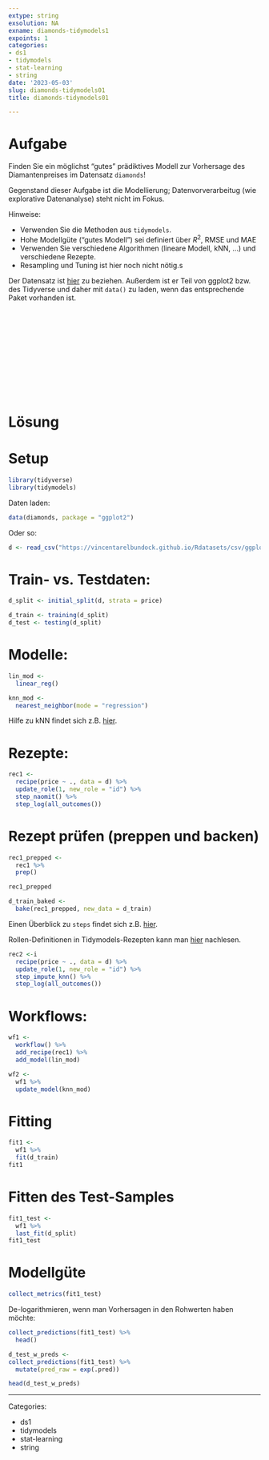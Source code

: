 ```yaml
---
extype: string
exsolution: NA
exname: diamonds-tidymodels1
expoints: 1
categories:
- ds1
- tidymodels
- stat-learning
- string
date: '2023-05-03'
slug: diamonds-tidymodels01
title: diamonds-tidymodels01

---
```







# Aufgabe

Finden Sie ein möglichst "gutes" prädiktives Modell zur Vorhersage des Diamantenpreises im Datensatz `diamonds`!

Gegenstand dieser Aufgabe ist die Modellierung; 
Datenvorverarbeitug (wie explorative Datenanalyse) steht nicht im Fokus.

Hinweise:

- Verwenden Sie die Methoden aus `tidymodels`.
- Hohe Modellgüte ("gutes Modell") sei definiert über $R^2$, RMSE und MAE
- Verwenden Sie verschiedene Algorithmen (lineare Modell, kNN, ...) und verschiedene Rezepte.
- Resampling und Tuning ist hier noch nicht nötig.s


Der Datensatz ist [hier](https://vincentarelbundock.github.io/Rdatasets/csv/ggplot2/diamonds.csv) zu beziehen.
Außerdem ist er Teil von ggplot2 bzw. des Tidyverse und daher mit `data()` zu laden,
wenn das entsprechende Paket vorhanden ist.




</br>
</br>
</br>
</br>
</br>
</br>
</br>
</br>
</br>
</br>

# Lösung



# Setup

```r
library(tidyverse)
library(tidymodels)
```

Daten laden:

```r
data(diamonds, package = "ggplot2")
```


Oder so:

```r
d <- read_csv("https://vincentarelbundock.github.io/Rdatasets/csv/ggplot2/diamonds.csv")
```

# Train- vs. Testdaten:

```r
d_split <- initial_split(d, strata = price)

d_train <- training(d_split)
d_test <- testing(d_split)
```




# Modelle:

```r
lin_mod <-
  linear_reg()
```


```r
knn_mod <-
  nearest_neighbor(mode = "regression")
```

Hilfe zu kNN findet sich z.B. [hier](https://parsnip.tidymodels.org/reference/nearest_neighbor.html).

# Rezepte:

```r
rec1 <-
  recipe(price ~ ., data = d) %>% 
  update_role(1, new_role = "id") %>% 
  step_naomit() %>% 
  step_log(all_outcomes())
```


# Rezept prüfen (preppen und backen)

```r
rec1_prepped <-
  rec1 %>% 
  prep()

rec1_prepped
```


```r
d_train_baked <-
  bake(rec1_prepped, new_data = d_train)

```



Einen Überblick zu `steps` findet sich z.B. [hier](https://recipes.tidymodels.org/reference/).

Rollen-Definitionen in Tidymodels-Rezepten kann man [hier](https://recipes.tidymodels.org/reference/has_role.html) nachlesen.


```r
rec2 <-i
  recipe(price ~ ., data = d) %>% 
  update_role(1, new_role = "id") %>% 
  step_impute_knn() %>% 
  step_log(all_outcomes())
```


# Workflows:

```r
wf1 <-
  workflow() %>% 
  add_recipe(rec1) %>% 
  add_model(lin_mod)
```

```r
wf2 <-
  wf1 %>% 
  update_model(knn_mod)
```



# Fitting

```r
fit1 <-
  wf1 %>% 
  fit(d_train)
fit1
```

# Fitten des Test-Samples

```r
fit1_test <-
  wf1 %>% 
  last_fit(d_split)
fit1_test
```


# Modellgüte

```r
collect_metrics(fit1_test)
```

De-logarithmieren, wenn man Vorhersagen in den Rohwerten haben möchte:


```r
collect_predictions(fit1_test) %>% 
  head()
```

```r
d_test_w_preds <- 
collect_predictions(fit1_test) %>% 
  mutate(pred_raw = exp(.pred)) 

head(d_test_w_preds)
```






---

Categories: 

- ds1
- tidymodels
- stat-learning
- string

